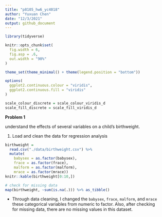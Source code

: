 ```yaml
---
title: "p8105_hw6_yc4018"
author: "Yuxuan Chen"
date: "12/3/2021"
output: github_document
---
```

```r
library(tidyverse)

knitr::opts_chunk$set(
  fig.width = 6,
  fig.asp = .6,
  out.width = "90%"
)

theme_set(theme_minimal() + theme(legend.position = "bottom"))

options(
  ggplot2.continuous.colour = "viridis", 
  ggplot2.continuous.fill = "viridis" 
)

scale_colour_discrete = scale_colour_viridis_d
scale_fill_discrete = scale_fill_viridis_d
```

**Problem 1**

understand the effects of several variables on a child’s birthweight.

1. Load and clean the data for regression analysis 

```r
birthweight = 
  read.csv("./data/birthweight.csv") %>% 
  mutate(
    babysex = as.factor(babysex),
    frace = as.factor(frace),
    malform = as.factor(malform),
    mrace = as.factor(mrace))
knitr::kable(birthweight[0:10,])

# check for missing data
map(birthweight, ~sum(is.na(.))) %>% as_tibble()
```

 - Through data cleaning, I changed the `babysex`, `frace`, `malform`, and `mrace` these categorical variables from numeric to factor. Also, after checking for missing data, there are no missing values in this dataset.


